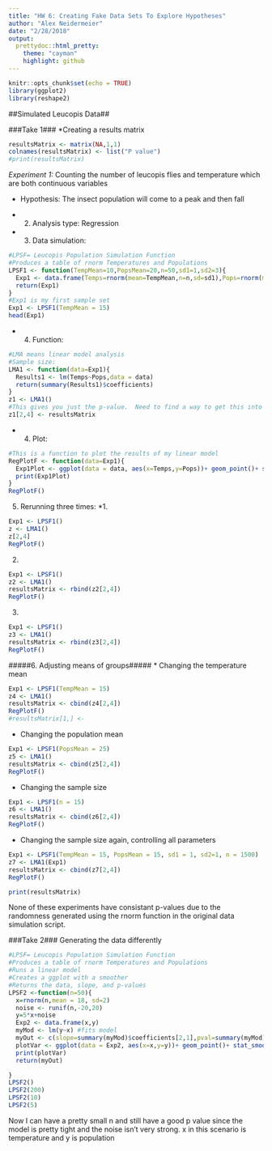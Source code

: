 ```yaml
---
title: "HW 6: Creating Fake Data Sets To Explore Hypotheses"
author: "Alex Neidermeier"
date: "2/28/2018"
output: 
  prettydoc::html_pretty:
    theme: "cayman"
    highlight: github
---
```


```r
knitr::opts_chunk$set(echo = TRUE)
library(ggplot2)
library(reshape2)
```

##Simulated Leucopis Data##

###Take 1###
*Creating a results matrix
```r
resultsMatrix <- matrix(NA,1,1)
colnames(resultsMatrix) <- list("P value")
#print(resultsMatrix)

```

*Experiment 1:*
Counting the number of leucopis flies and temperature which are both continuous variables

* Hypothesis: The insect population will come to a peak and then fall

* 2. Analysis type: Regression

* 3. Data simulation:
```r
#LPSF= Leucopis Population Simulation Function
#Produces a table of rnorm Temperatures and Populations
LPSF1 <- function(TempMean=10,PopsMean=20,n=50,sd1=1,sd2=3){
  Exp1 <- data.frame(Temps=rnorm(mean=TempMean,n=n,sd=sd1),Pops=rnorm(mean=PopsMean,n=n,sd=sd2))
  return(Exp1)
}  
#Exp1 is my first sample set
Exp1 <- LPSF1(TempMean = 15)
head(Exp1)


```

* 4. Function:
```r
#LMA means linear model analysis
#Sample size: 
LMA1 <- function(data=Exp1){
  Results1 <- lm(Temps~Pops,data = data)
  return(summary(Results1)$coefficients)
}
z1 <- LMA1()
#This gives you just the p-value.  Need to find a way to get this into my results matrix w/ 
z1[2,4] <- resultsMatrix
```

* 4. Plot:
```r
#This is a function to plot the results of my linear model
RegPlotF <- function(data=Exp1){
  Exp1Plot <- ggplot(data = data, aes(x=Temps,y=Pops))+ geom_point()+ stat_smooth(method = lm, se=0.99)
  print(Exp1Plot)
}
RegPlotF()

```

5. Rerunning three times:
*1. 
```r
Exp1 <- LPSF1()
z <- LMA1()
z[2,4]
RegPlotF()

```
2. 
```r
Exp1 <- LPSF1()
z2 <- LMA1()
resultsMatrix <- rbind(z2[2,4])
RegPlotF()

```
3.
```r
Exp1 <- LPSF1()
z3 <- LMA1()
resultsMatrix <- rbind(z3[2,4])
RegPlotF()

```

#####6. Adjusting means of groups#####
* Changing the temperature mean
```r
Exp1 <- LPSF1(TempMean = 15)
z4 <- LMA1()
resultsMatrix <- cbind(z4[2,4])
RegPlotF()
#resultsMatrix[1,] <- 
```
* Changing the population mean
```r
Exp1 <- LPSF1(PopsMean = 25)
z5 <- LMA1()
resultsMatrix <- cbind(z5[2,4])
RegPlotF()

```
* Changing the sample size
```r
Exp1 <- LPSF1(n = 15)
z6 <- LMA1()
resultsMatrix <- cbind(z6[2,4])
RegPlotF()

```

* Changing the sample size again, controlling all parameters
```r
Exp1 <- LPSF1(TempMean = 15, PopsMean = 15, sd1 = 1, sd2=1, n = 1500)
z7 <- LMA1(Exp1)
resultsMatrix <- cbind(z7[2,4])
RegPlotF()

print(resultsMatrix)
```
None of these experiments have consistant p-values due to the randomness generated using the rnorm function in the original data simulation script.




###Take 2###
Generating the data differently
```r
#LPSF= Leucopis Population Simulation Function
#Produces a table of rnorm Temperatures and Populations
#Runs a linear model
#Creates a ggplot with a smoother
#Returns the data, slope, and p-values
LPSF2 <-function(n=50){
  x=rnorm(n,mean = 18, sd=2)
  noise <- runif(n,-20,20)
  y=5*x+noise
  Exp2 <- data.frame(x,y)
  myMod <- lm(y~x) #fits model
  myOut <- c(slope=summary(myMod)$coefficients[2,1],pval=summary(myMod)$coefficients[2,4])
  plotVar <- ggplot(data = Exp2, aes(x=x,y=y))+ geom_point()+ stat_smooth(method = lm, se=0.99)
  print(plotVar)
  return(myOut)

}
LPSF2()
LPSF2(200)
LPSF2(10)
LPSF2(5)
```

Now I can have a pretty small n and still have a good p value since the model is pretty tight and the noise isn't very strong.
x in this scenario is temperature and y is population